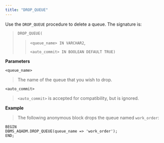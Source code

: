 ```yaml
---
title: "DROP_QUEUE"
---
```


Use the `DROP_QUEUE` procedure to delete a queue. The signature is:

> `DROP_QUEUE(`
>
> > `<queue_name> IN VARCHAR2`,
> >
> > `<auto_commit> IN BOOLEAN DEFAULT TRUE)`

**Parameters**

`<queue_name>`

> The name of the queue that you wish to drop.

`<auto_commit>`

> `<auto_commit>` is accepted for compatibility, but is ignored.

**Example**

> The following anonymous block drops the queue named `work_order`:

```text
BEGIN
DBMS_AQADM.DROP_QUEUE(queue_name => 'work_order');
END;
```
